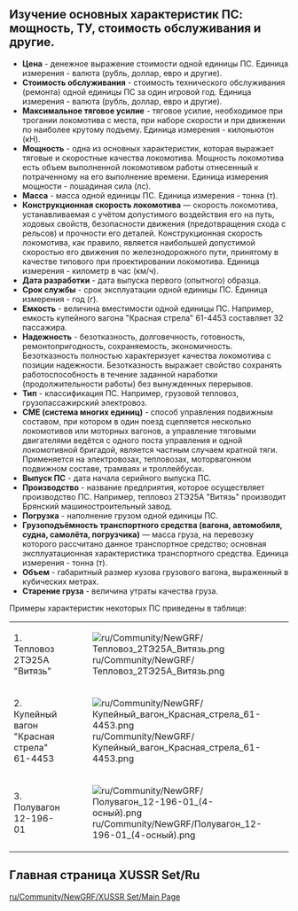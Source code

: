 ==Изучение основных характеристик ПС: мощность, ТУ, стоимость обслуживания и другие.==
*'''Цена''' - денежное выражение стоимости одной единицы ПС. Единица измерения - валюта (рубль, доллар, евро и другие).
*'''Стоимость обслуживания''' - стоимость технического обслуживания (ремонта) одной единицы ПС за один игровой год. Единица измерения - валюта (рубль, доллар, евро и другие).
*'''Максимальное тяговое усилие''' - тяговое усилие, необходимое при трогании локомотива с места, при наборе скорости и при движении по наиболее крутому подъему. Единица измерения - килоньютон (кН).
*'''Мощность''' - одна из основных характеристик, которая выражает тяговые и скоростные качества локомотива. Мощность локомотива есть объем выполненной локомотивом работы отнесенный к потраченному на его выполнение времени. Единица измерения мощности - лошадиная сила (лс).
*'''Масса''' - масса одной единицы ПС. Единица измерения - тонна (т).
*'''Конструкционная скорость локомотива''' — скорость локомотива, устанавливаемая с учётом допустимого воздействия его на путь, ходовых свойств, безопасности движения (предотвращения схода с рельсов) и прочности его деталей. Конструкционная скорость локомотива, как правило, является наибольшей допустимой скоростью его движения по железнодорожного пути, принятому в качестве типового при проектировании локомотива. Единица измерения - километр в час (км/ч).
*'''Дата разработки ''' - дата выпуска первого (опытного) образца.
*'''Срок службы''' - срок эксплуатации одной единицы ПС. Единица измерения - год (г).
*'''Емкость''' - величина вместимости одной единицы ПС.  Например, емкость купейного вагона "Красная стрела" 61-4453 составляет 32 пассажира.
*'''Надежность''' - безотказность, долговечность, готовность, ремонтопригодность, сохраняемость, экономичность. Безотказность полностью характеризует качества локомотива с позиции надежности. Безотказность выражает свойство сохранять работоспособность в течение заданной наработки (продолжительности работы) без вынужденных перерывов.
*'''Тип''' - классификация ПС. Например, грузовой тепловоз, грузопассажирский электровоз.
*'''СМЕ (система многих единиц)''' - способ управления подвижным составом, при котором в один поезд сцепляется несколько локомотивов или моторных вагонов, а управление тяговыми двигателями ведётся с одного поста управления и одной локомотивной бригадой, является частным случаем кратной тяги. Применяется на электровозах, тепловозах, моторвагонном подвижном составе, трамваях и троллейбусах.
*'''Выпуск ПС''' - дата начала серийного выпуска ПС.
*'''Производство''' - название предприятия, которое осуществляет производство ПС. Например, тепловоз 2ТЭ25А "Витязь" производит Брянский машиностроительный завод.
*'''Погрузка''' - наполнение грузом одной единицы ПС.
*'''Грузоподъёмность транспортного средства (вагона, автомобиля, судна, самолёта, погрузчика)''' — масса груза, на перевозку которого рассчитано данное транспортное средство; основная эксплуатационная характеристика транспортного средства. Единица измерения - тонна (т).
*'''Объем''' - габаритный размер кузова грузового вагона, выраженный в кубических метрах.
*'''Старение груза''' - величина утраты качества груза.
Примеры характеристик некоторых ПС приведены в таблице:
{|class="wikitable"
|-
|1. Тепловоз 2ТЭ25А "Витязь"
|[[File:ru/Community/NewGRF/Тепловоз 2ТЭ25А Витязь.png]]
|-
|2. Купейный вагон "Красная стрела" 61-4453
|[[File:ru/Community/NewGRF/Купейный вагон Красная стрела 61-4453.png]]
|-
|3. Полувагон 12-196-01
|[[File:ru/Community/NewGRF/Полувагон 12-196-01 (4-осный).png]]
|}

==Главная страница XUSSR Set/Ru==
[[ru/Community/NewGRF/XUSSR Set/Main Page]]
